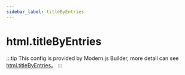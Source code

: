 ```yaml
---
sidebar_label: titleByEntries
---
```


# html.titleByEntries

:::tip
This config is provided by Modern.js Builder, more detail can see [html.titleByEntries](https://modernjs.dev/builder/en/api/config-html.html#htmltitlebyentries)。
:::


<Main />
